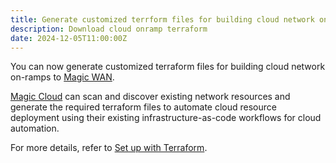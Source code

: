 ```yaml
---
title: Generate customized terrform files for building cloud network on-ramps
description: Download cloud onramp terraform
date: 2024-12-05T11:00:00Z
---
```



You can now generate customized terraform files for building cloud network on-ramps to [Magic WAN](/magic-wan/).

[Magic Cloud](/magic-cloud-networking/) can scan and discover existing network resources and generate the required terraform files to automate cloud resource deployment using their existing infrastructure-as-code workflows for cloud automation.

<Render file="terraform-setup-scenarios" product="networking-services" />

For more details, refer to [Set up with Terraform](/magic-cloud-networking/cloud-on-ramps/#set-up-with-terraform).
